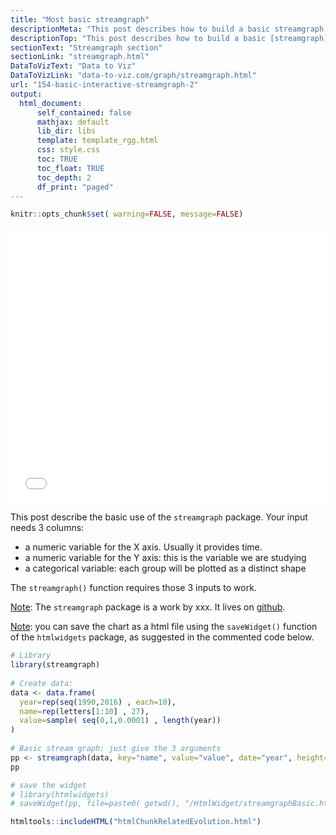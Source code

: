 ```yaml
---
title: "Most basic streamgraph"
descriptionMeta: "This post describes how to build a basic streamgraph using R and the streamgraph package. It provides the reproducible code and explanation."
descriptionTop: "This post describes how to build a basic [streamgraph](streamgraphg.html) using `R` and the `streamgraph` package. It provides the reproducible code and explanation."
sectionText: "Streamgraph section"
sectionLink: "streamgraph.html"
DataToVizText: "Data to Viz"
DataToVizLink: "data-to-viz.com/graph/streamgraph.html"
url: "154-basic-interactive-streamgraph-2"
output:
  html_document:
      self_contained: false    
      mathjax: default
      lib_dir: libs
      template: template_rgg.html
      css: style.css
      toc: TRUE
      toc_float: TRUE
      toc_depth: 2
      df_print: "paged"
---
```



```r
knitr::opts_chunk$set( warning=FALSE, message=FALSE)
```

<div class="container">


<center><iframe src="HtmlWidget/streamgraphBasic.html" height="440" width="100%" style="border:none;"></iframe></center>


This post describe the basic use of the `streamgraph` package. Your input needs 3 columns:

- a numeric variable for the X axis. Usually it provides time.
- a numeric variable for the Y axis: this is the variable we are studying
- a categorical variable: each group will be plotted as a distinct shape

The `streamgraph()` function requires those 3 inputs to work.

<u>Note</u>: The `streamgraph` package is a work by xxx. It lives on [github]().

<u>Note</u>: you can save the chart as a html file using the `saveWidget()` function of the `htmlwidgets` package, as suggested in the commented code below.

```r
# Library
library(streamgraph)
 
# Create data:
data <- data.frame(
  year=rep(seq(1990,2016) , each=10),
  name=rep(letters[1:10] , 27),
  value=sample( seq(0,1,0.0001) , length(year))
)
 
# Basic stream graph: just give the 3 arguments
pp <- streamgraph(data, key="name", value="value", date="year", height="300px", width="1000px")
pp 

# save the widget
# library(htmlwidgets)
# saveWidget(pp, file=paste0( getwd(), "/HtmlWidget/streamgraphBasic.html"))
```


</div>



```r
htmltools::includeHTML("htmlChunkRelatedEvolution.html")
```
